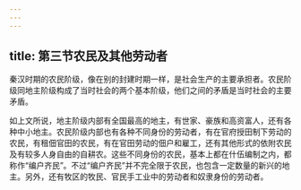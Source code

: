 ```yaml
---
---
---
```

title: 第三节农民及其他劳动者
---



秦汉时期的农民阶级，像在别的封建时期一样，是社会生产的主要承担者。农民阶级同地主阶级构成了当时社会的两个基本阶级，他们之间的矛盾是当时社会的主要矛盾。

如上文所说，地主阶级内部有全国最高的地主，有世家、豪族和高资富人，还有各种中小地主。农民阶级内部也有各种不同身份的劳动者，有在官府授田制下劳动的农民，有租佃官田的农民，有在官田劳动的佃户和雇工，还有其他形式的依附农民及有较多人身自由的自耕农。这些不同身份的农民，基本上都在什伍编制之内，都称作“编户齐民”。不过“编户齐民”并不完全限于农民，也包含一定数量的新兴的地主。另外，还有牧区的牧民、官民手工业中的劳动者和奴隶身份的劳动者。